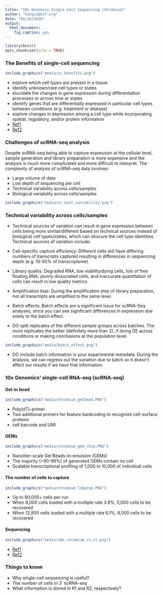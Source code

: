 ```yaml
---
title: "10x Genomics Single Cell Sequencing (Chromium)"
author: "hongc2@ccf.org"
date: "01/16/2020"
output: 
  html_document: 
    fig_caption: yes
---
```


```r
library(knitr)
opts_chunk$set(echo = TRUE)
```
### The Benefits of single-cell sequencing
```r
include_graphics("media/sc_benefits.png")
```
- explore which cell types are present in a tissue
- identify unknown/rare cell types or states
- elucidate the changes in gene expression during differentiation processes or across time or states
- identify genes that are differentially expressed in particular cell types between conditions (e.g. treatment or disease)
- explore changes in expression among a cell type while incorporating spatial, regulatory, and/or protein information
- [Ref1](https://www.10xgenomics.com/blog/single-cell-rna-seq-an-introductory-overview-and-tools-for-getting-started)
- [Ref2](https://github.com/hbctraining/scRNA-seq/blob/master/lessons/01_intro_to_scRNA-seq.md)

### Challenges of scRNA-seq analysis
Despite scRNA-seq being able to capture expression at the cellular level, sample generation and library preparation is more expensive and the analysis is much more complicated and more difficult to interpret. The complexity of analysis of scRNA-seq data involves:

- Large volume of data
- Low depth of sequencing per cell
- Technical variability across cells/samples
- Biological variability across cells/samples

```r
include_graphics("media/sc_biol_variability.png")
```

### Technical variability across cells/samples
- Technical sources of variation can result in gene expression between cells being more similar/different based on technical sources instead of biological cell types/states, which can obscure the cell type identities. Technical sources of variation include:

- Cell-specific capture efficiency: Different cells will have differing numbers of transcripts captured resulting in differences in sequencing depth (e.g. 10-50% of transcriptome).

- Library quality: Degraded RNA, low viability/dying cells, lots of free floating RNA, poorly dissociated cells, and inaccurate quantitation of cells can result in low quality metrics

- Amplification bias: During the amplification step of library preparation, not all transcripts are amplified to the same level.

- Batch effects: Batch effects are a significant issue for scRNA-Seq analyses, since you can see significant differences in expression due solely to the batch effect.

- DO split replicates of the different sample groups across batches. The more replicates the better (definitely more than 2), if doing DE across conditions or making conclusions at the population level.

```r
include_graphics("media/batch_effect.png")
```

- DO include batch information in your experimental metadata. During the analysis, we can regress out the variation due to batch so it doesn't affect our results if we have that information.


### 10x Genomics' single-cell RNA-seq (scRNA-seq)
#### Gel-in bead
```r
include_graphics("media/chromium_gelbead.PNG")
```
- Poly(dT)-primer
- Two additional primers for feature bardcoding to recognize cell-surface proteins
- cell barcode and UMI

#### GEMs
```r
include_graphics("media/chromium_gem_chip.PNG")
```
- Nanoliter-scale Gel Beads-in-emulsion (GEMs)
- The majority (~90-99%) of generated GEMs contain no cell
- Scalable transcriptional profiling of 1,000 to 10,000 of individual cells

#### The number of cells to capture
```r
include_graphics("media/chromium_libprep.PNG")
```
- Up to 80,000+ cells per run
- When 8,000 cells loaded with a multiple rate 3.9%, 5,000 cells to be recovered
- When 12,800 cells loaded with a multiple rate 6.1%, 8,000 cells to be recovered

#### Sequencing
```r
include_graphics("media/10x_chromium_r1_r2.png")
```
- [Ref1](https://assets.ctfassets.net/an68im79xiti/1eX2FPdpeCgnCJtw4fj9Hx/7cb84edaa9eca04b607f9193162994de/CG000204_ChromiumNextGEMSingleCell3_v3.1_Rev_D.pdf)
- [Ref2](https://www.youtube.com/watch?v=Z2yCozcwHNk&t=33s)

### Things to know
- Why single-cell sequencing is useful?
- The number of cells in 3' scRNA-seq
- What information is stored in R1 and R2, respectively?